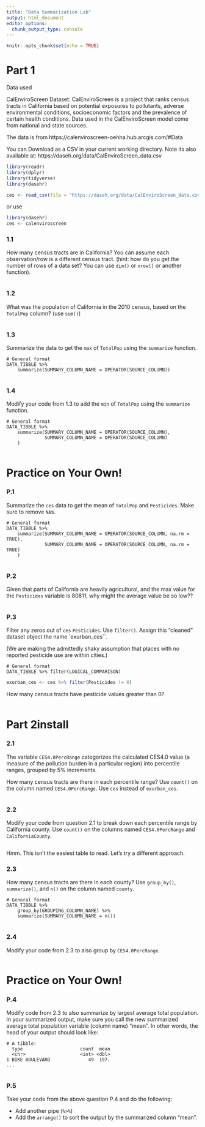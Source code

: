 ```yaml
---
title: "Data Summarization Lab"
output: html_document
editor_options: 
  chunk_output_type: console
---
```


```r
knitr::opts_chunk$set(echo = TRUE)
```

# Part 1

Data used

CalEnviroScreen Dataset: CalEnviroScreen is a project that ranks census tracts in California based on potential exposures to pollutants, adverse environmental conditions, socioeconomic factors and the prevalence of certain health conditions. Data used in the CalEnviroScreen model come from national and state sources.

The data is from https://calenviroscreen-oehha.hub.arcgis.com/#Data

You can Download as a CSV in your current working directory.  Note its also available at: 	https://daseh.org/data/CalEnviroScreen_data.csv 


```r
library(readr)
library(dplyr)
library(tidyverse)
library(dasehr)

ces <- read_csv(file = "https://daseh.org/data/CalEnviroScreen_data.csv")
```

or use 

```r
library(dasehr)
ces <- calenviroscreen
```

### 1.1 

How many census tracts are in California?  You can assume each observation/row is a different census tract.  (hint: how do you get the number of rows of a data set? You can use `dim()` or `nrow()` or another function).

```r

```

### 1.2

What was the population of California in the 2010 census, based on the `TotalPop` column? (use `sum()`)

```r

```

### 1.3

Summarize the data to get the `max` of `TotalPop` using the `summarize` function.

```
# General format 
DATA_TIBBLE %>% 
    summarize(SUMMARY_COLUMN_NAME = OPERATOR(SOURCE_COLUMN))
```

```r

```

### 1.4

Modify your code from 1.3 to add the `min` of `TotalPop` using the `summarize` function.

```
# General format 
DATA_TIBBLE %>% 
    summarize(SUMMARY_COLUMN_NAME = OPERATOR(SOURCE_COLUMN),
              SUMMARY_COLUMN_NAME = OPERATOR(SOURCE_COLUMN)
    )
```

```r

```


# Practice on Your Own!

### P.1

Summarize the `ces` data to get the mean of `TotalPop` and `Pesticides`. Make sure to remove `NA`s.

```
# General format 
DATA_TIBBLE %>% 
    summarize(SUMMARY_COLUMN_NAME = OPERATOR(SOURCE_COLUMN, na.rm = TRUE),
              SUMMARY_COLUMN_NAME = OPERATOR(SOURCE_COLUMN, na.rm = TRUE)
    )
```

```r

```

### P.2

Given that parts of California are heavily agricultural, and the max value for the `Pesticides` variable is 80811, why might the average value be so low??

```r

```

### P.3

Filter any zeros out of `ces` `Pesticides`. Use `filter()`. Assign this "cleaned" dataset object the name `exurban_ces``.

(We are making the admittedly shaky assumption that places with no reported pesticide use are within cities.)

```
# General format 
DATA_TIBBLE %>% filter(LOGICAL_COMPARISON)
```

```r
exurban_ces <- ces %>% filter(Pesticides != 0)
```

How many census tracts have pesticide values greater than 0?

```r

```

# Part 2install

### 2.1

The variable `CES4.0PercRange` categorizes the calculated CES4.0 value (a measure of the pollution burden in a particular region) into percentile ranges, grouped by 5% increments.

How many census tracts are there in each percentile range? Use `count()` on the column named `CES4.0PercRange`. Use `ces` instead of `exurban_ces`.

```r

```

### 2.2

Modify your code from question 2.1 to break down each percentile range by California county. Use `count()` on the columns named `CES4.0PercRange` and `CaliforniaCounty`.

```r

```

Hmm. This isn't the easiest table to read. Let's try a different approach.

### 2.3

How many census tracts are there in each county? Use `group_by()`, `summarize()`, and `n()` on the column named `county`.

```
# General format 
DATA_TIBBLE %>% 
    group_by(GROUPING_COLUMN_NAME) %>% 
    summarize(SUMMARY_COLUMN_NAME = n())
```

```r

```

### 2.4

Modify your code from 2.3 to also group by `CES4.0PercRange`.

```r

```


# Practice on Your Own!

### P.4

Modify code from 2.3 to also summarize by largest average total population. In your summarized output, make sure you call the new summarized average total population variable (column name) "mean". In other words, the head of your output should look like:

```
# A tibble: 
  type                     count  mean
  <chr>                    <int> <dbl>
1 BIKE BOULEVARD              49  197.
...
```

```r

```

### P.5

Take your code from the above question P.4 and do the following:

- Add another pipe (`%>%`)
- Add the `arrange()` to sort the output by the summarized column "mean".

```r

```
